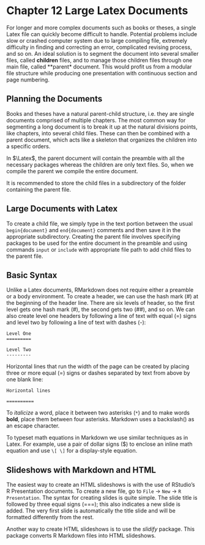 Chapter 12 Large Latex Documents
===========================================
For longer and more complex documents such as books or theses, a single Latex file can quickly become difficult to handle. Potential problems include slow or crashed computer system due to large compiling file, extremely difficulty in finding and correcting an error, complicated revising process, and so on. An ideal solution is to segment the document into several smaller files, called **children** files, and to manage those children files through one main file, called **parent* document. This would profit us from a modular file structure while producing one presentation with continuous section and page numbering.

## Planning the Documents
Books and theses have a natural parent-child structure, i.e. they are single documents comprised of multiple chapters. The most common way for segmenting a long document is to break it up at the natural divisions points, like chapters, into several child files. These can then be combined with a parent document, which acts like a skeleton that organizes the children into a specific orders.

In $\Latex$, the parent document will contain the preamble with all the necessary packages whereas the children are only text files. So, when we compile the parent we compile the entire document.

It is recommended to store the child files in a subdirectory of the folder containing the parent file.

## Large Documents with Latex
To create a child file, we simply type in the text portion between the usual `begin{document}` and `end{document}` comments and then save it in the appropriate subdirectory. Creating the parent file involves specifying packages to be used for the entire document in the preamble and using commands `input` or `include` with appropriate file path to add child files to the parent file. 









## Basic Syntax

Unlike a Latex documents, RMarkdown does not require either a preamble or a body environment. To create a header, we can use the hash mark (\#) at the beginning of the header line. There are six levels of header, so the first level gets one hash mark (\#), the second gets two (\#\#), and so on. We can also create level one headers by following a line of text with equal (=) signs and level two by following a line of text with dashes (-):

`Level One`   
`=========`

`Level Two`  
`---------`

Horizontal lines that run the width of the page can be created by placing three or more equal (=) signs or dashes separated by text from above by one blank line:

`Horizontal lines`

`==========`

To *italicize* a word, place it between two asterisks (`*`) and to make words **bold**, place them between four asterisks. Markdown uses a backslash(\) as an escape character.

To typeset math equations in Markdown we use similar techniques as in Latex. For example, use a pair of dollar signs (\$) to enclose an inline math equation and use `\[ \]` for a display-style equation.

## Slideshows with Markdown and HTML

The easiest way to create an HTML slideshows is with the use of RStudio's R Presentation documents. To create a new file, go to `File` $\rightarrow$ `New` $\rightarrow$ `R Presentation`. The syntax for creating slides is quite simple.  The slide title is followed by three equal signs (===); this also indicates a new slide is added. The very first slide is automatically the title slide and will be formatted differently from the rest. 

Another way to create HTML slideshows is to use the *slidify* package.  This package converts R Markdown files into HTML slideshows. 